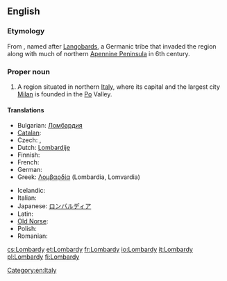 ==English==
{{wikipedia}}

===Etymology===
From {{etyl|la}} {{term|Langobardia}}, named after [[Langobard|Langobards]], a Germanic tribe that invaded the region along with much of northern [[Apennine Peninsula]] in 6th century.

===Proper noun===
{{en-proper noun}}

# A region situated in northern [[Italy]], where its capital and the largest city [[Milan]] is founded in the [[Po]] Valley.

====Translations====
{{trans-top|region in northern Italy}}
* Bulgarian: [[Ломбардия]]
* [[Catalan]]: {{t|ca|Llombardia|f}}
* Czech: {{t|cs|Lombardie|f}}, {{t|cs|Lombardsko|n}}
* Dutch: [[Lombardije]] {{n}}
* Finnish: {{t-|fi|Lombardia}}
* French: {{t+|fr|Lombardie|f}}
* German: {{t+|de|Lombardei|f}}
* Greek: [[Λομβαρδία]] {{f}} (Lombardia, Lomvardia)
{{trans-mid}}
* Icelandic: {{t|is|Langbarðaland|n}}
* Italian: {{t+|it|Lombardia|f}}
* Japanese: [[ロンバルディア]]
* Latin: {{t|la|Langobardia}}
* [[Old Norse]]: {{tø|non|Lumbarðaland|n}}
* Polish: {{t+|pl|Lombardia|f}}
* Romanian: {{t-|ro|Lombardia|f}}
{{trans-bottom}}

[[Category:en:Italy]]

[[cs:Lombardy]]
[[et:Lombardy]]
[[fr:Lombardy]]
[[io:Lombardy]]
[[it:Lombardy]]
[[pl:Lombardy]]
[[fi:Lombardy]]